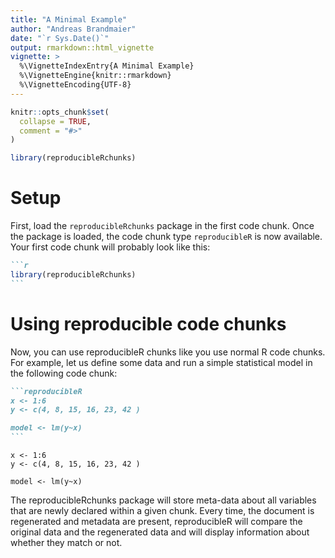 ```yaml
---
title: "A Minimal Example"
author: "Andreas Brandmaier"
date: "`r Sys.Date()`"
output: rmarkdown::html_vignette
vignette: >
  %\VignetteIndexEntry{A Minimal Example}
  %\VignetteEngine{knitr::rmarkdown}
  %\VignetteEncoding{UTF-8}
---
```


```r
knitr::opts_chunk$set(
  collapse = TRUE,
  comment = "#>"
)

library(reproducibleRchunks)
```

# Setup

First, load the `reproducibleRchunks` package in the first code chunk. 
Once the package is loaded, the code chunk type `reproducibleR` is now available.
Your first code chunk will probably look like this:

````markdown
```r
library(reproducibleRchunks)
```
```` 

# Using reproducible code chunks

Now, you can use reproducibleR chunks like you use normal R code chunks.
For example, let us define some data and run a simple statistical model in the following code chunk:

````markdown
```reproducibleR
x <- 1:6
y <- c(4, 8, 15, 16, 23, 42 )

model <- lm(y~x)
```
````

```reproducibleR
x <- 1:6
y <- c(4, 8, 15, 16, 23, 42 )

model <- lm(y~x)
```

The reproducibleRchunks package will store meta-data about all variables that are newly declared within a given chunk. Every time, the document is regenerated and metadata are present, reproducibleR will compare the original data and the regenerated data and will display information about whether they match or not.
